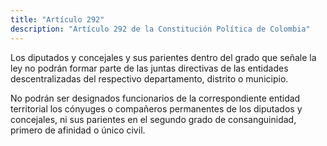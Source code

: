 ```yaml
---
title: "Artículo 292"
description: "Artículo 292 de la Constitución Política de Colombia"
---
```


Los diputados y concejales y sus parientes dentro del grado que señale la ley no podrán formar parte de las juntas directivas de las entidades descentralizadas del respectivo departamento, distrito o municipio.

No podrán ser designados funcionarios de la correspondiente entidad territorial los cónyuges o compañeros permanentes de los diputados y concejales, ni sus parientes en el segundo grado de consanguinidad, primero de afinidad o único civil.
